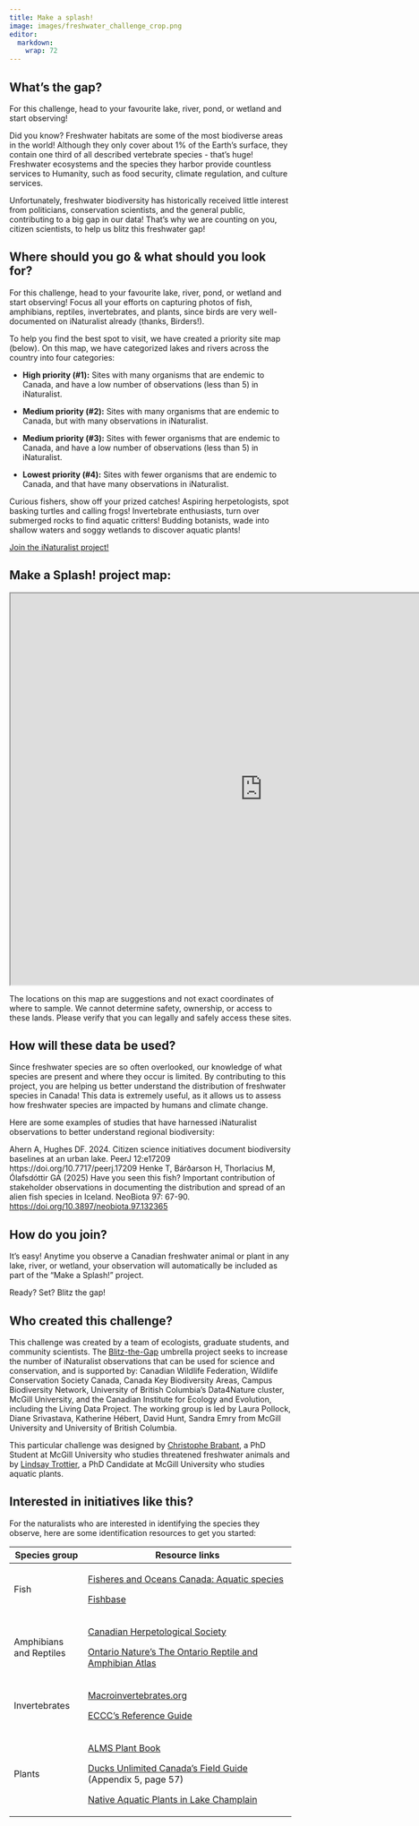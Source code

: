 ```yaml
---
title: Make a splash!
image: images/freshwater_challenge_crop.png
editor: 
  markdown: 
    wrap: 72
---
```


## What's the gap?

For this challenge, head to your favourite lake, river, pond, or wetland
and start observing!

Did you know? Freshwater habitats are some of the most biodiverse areas in the world!
Although they only cover about 1% of the Earth’s surface, they contain
one third of all described vertebrate species - that’s huge! Freshwater
ecosystems and the species they harbor provide countless services to
Humanity, such as food security, climate regulation, and culture
services.

Unfortunately, freshwater biodiversity has historically received little
interest from politicians, conservation scientists, and the general
public, contributing to a big gap in our data! That’s why we are
counting on you, citizen scientists, to help us blitz this freshwater
gap!

## Where should you go & what should you look for?

For this challenge, head to your favourite lake, river, pond, or wetland
and start observing! Focus all your efforts on capturing photos of fish,
amphibians, reptiles, invertebrates, and plants, since birds are very
well-documented on iNaturalist already (thanks, Birders!).

To help you find the best spot to visit, we have created a priority site
map (below). On this map, we have categorized lakes and rivers across
the country into four categories:

-   **High priority (#1):** Sites with many organisms that are endemic
    to Canada, and have a low number of observations (less than 5) in
    iNaturalist.

-   **Medium priority (#2):** Sites with many organisms that are endemic
    to Canada, but with many observations in iNaturalist.

-   **Medium priority (#3):** Sites with fewer organisms that are
    endemic to Canada, and have a low number of observations (less
    than 5) in iNaturalist.

-   **Lowest priority (#4):** Sites with fewer organisms that are
    endemic to Canada, and that have many observations in iNaturalist.

Curious fishers, show off your prized catches! Aspiring herpetologists,
spot basking turtles and calling frogs! Invertebrate enthusiasts, turn
over submerged rocks to find aquatic critters! Budding botanists, wade
into shallow waters and soggy wetlands to discover aquatic plants!

[Join the iNaturalist
project!](https://inaturalist.ca/projects/https://inaturalist.ca/projects/make-a-splash){.btn
.btn-primary .btn role="button"}

## Make a Splash! project map:

```{=html}
<iframe width="900" height="700" src="https://pollocklab.github.io/blitzthegap-freshwater/challenge_freshwater_map.html" title="Make a Splash!" data-external="1"></iframe>
```

::: callout-warning
The locations on this map are suggestions and not exact coordinates of
where to sample. We cannot determine safety, ownership, or access to
these lands. Please verify that you can legally and safely access these
sites.
:::

## **How will these data be used?**

Since freshwater species are so often overlooked, our knowledge of what
species are present and where they occur is limited. By contributing to
this project, you are helping us better understand the distribution of
freshwater species in Canada! This data is extremely useful, as it
allows us to assess how freshwater species are impacted by humans and
climate change.

Here are some examples of studies that have harnessed iNaturalist
observations to better understand regional biodiversity:

Ahern A, Hughes DF. 2024. Citizen science initiatives document
biodiversity baselines at an urban lake. PeerJ 12:e17209
https://doi.org/10.7717/peerj.17209 Henke T, Bárðarson H, Thorlacius M,
Ólafsdóttir GA (2025) Have you seen this fish? Important contribution of
stakeholder observations in documenting the distribution and spread of
an alien fish species in Iceland. NeoBiota 97: 67-90.
<https://doi.org/10.3897/neobiota.97.132365>

## **How do you join?**

It’s easy! Anytime you observe a Canadian freshwater animal or plant in
any lake, river, or wetland, your observation will automatically be
included as part of the “Make a Splash!” project.

Ready? Set? Blitz the gap!

## **Who created this challenge?**

This challenge was created by a team of ecologists, graduate students,
and community scientists. The [Blitz-the-Gap](https://blitzthegap.org/)
umbrella project seeks to increase the number of iNaturalist
observations that can be used for science and conservation, and is
supported by: Canadian Wildlife Federation, Wildlife Conservation
Society Canada, Canada Key Biodiversity Areas, Campus Biodiversity
Network, University of British Columbia’s Data4Nature cluster, McGill
University, and the Canadian Institute for Ecology and Evolution,
including the Living Data Project. The working group is led by Laura
Pollock, Diane Srivastava, Katherine Hébert, David Hunt, Sandra Emry
from McGill University and University of British Columbia.

This particular challenge was designed by [Christophe
Brabant](https://qcbs.ca/student-member/?student=3460), a PhD Student at
McGill University who studies threatened freshwater animals and by
[Lindsay
Trottier](https://www.researchgate.net/profile/Lindsay-Trottier-2), a
PhD Candidate at McGill University who studies aquatic plants.

## **Interested in initiatives like this?**

For the naturalists who are interested in identifying the species they
observe, here are some identification resources to get you started:

+----------------------------+------------------------------------------------------------------------------+
| Species group              | Resource links                                                               |
+============================+==============================================================================+
| Fish                       | [Fisheres and Oceans Canada: Aquatic                                         |
|                            | species](https://www.dfo-mpo.gc.ca/species-especes/identify-eng.html)        |
|                            |                                                                              |
|                            | [Fishbase](https://fishbase.se/keys/description.php?keycode=97)              |
+----------------------------+------------------------------------------------------------------------------+
| Amphibians and Reptiles    | [Canadian Herpetological Society](https://canadianherpetology.ca/species/)   |
|                            |                                                                              |
|                            | [Ontario Nature's The Ontario Reptile and Amphibian                          |
|                            | Atlas](h                                                                     |
|                            | ttps://catalog.ontarionature.org/ontario-reptile-and-amphibian-atlas/page/1) |
+----------------------------+------------------------------------------------------------------------------+
| Invertebrates              | [Macroinvertebrates.org](https://www.macroinvertebrates.org/key)             |
|                            |                                                                              |
|                            | [ECCC's Reference                                                            |
|                            | Guide](https://www.canada.ca/content/dam/ecc                                 |
|                            | c/documents/pdf/science-technology/cabin/050_TaxonomicGroupsRefGuide_EN.pdf) |
+----------------------------+------------------------------------------------------------------------------+
| Plants                     | [ALMS Plant                                                                  |
|                            | Book](https://alms.ca/wp-content/uploads/2020/07/ALMS-Plant-Book-2020.pdf)   |
|                            |                                                                              |
|                            | [Ducks Unlimited Canada's Field                                              |
|                            | Guide](https://www.ducks.ca/assets/2014/12/field-guide-low-res.pdf)          |
|                            | (Appendix 5, page 57)                                                        |
|                            |                                                                              |
|                            | [Native Aquatic Plants in Lake                                               |
|                            | Champlain](https                                                             |
|                            | ://www.lakechamplaincommittee.org/fileadmin/files/Photo%20Archive/Learn/Nati |
|                            | ve_Aquatic_Plants_files/LCC_Native_Aquatic_Plant_ID_Cards_-_Web_Version.pdf) |
+----------------------------+------------------------------------------------------------------------------+
